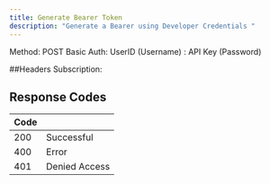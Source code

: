 ```yaml
---
title: Generate Bearer Token
description: "Generate a Bearer using Developer Credentials "
---
```


Method: POST
Basic Auth: UserID (Username) : API Key (Password)

##Headers
Subscription: <value>

## Response Codes

| Code |                         |
| -------- | ------------------------------------- |
| 200    | Successful                    |
| 400     | Error                          |
| 401     | Denied Access                        |
